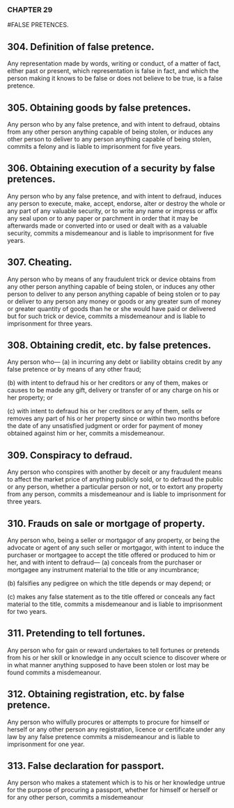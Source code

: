 ### CHAPTER 29

#FALSE PRETENCES.

## 304. Definition of false pretence.
Any representation made by words, writing or conduct, of a matter of fact,
either past or present, which representation is false in fact, and which the
person making it knows to be false or does not believe to be true, is a false
pretence.

## 305. Obtaining goods by false pretences.
Any person who by any false pretence, and with intent to defraud, obtains
from any other person anything capable of being stolen, or induces any other
person to deliver to any person anything capable of being stolen, commits a
felony and is liable to imprisonment for five years.

## 306. Obtaining execution of a security by false pretences.
Any person who by any false pretence, and with intent to defraud, induces
any person to execute, make, accept, endorse, alter or destroy the whole or
any part of any valuable security, or to write any name or impress or affix
any seal upon or to any paper or parchment in order that it may be afterwards
made or converted into or used or dealt with as a valuable security, commits
a misdemeanour and is liable to imprisonment for five years.

## 307. Cheating.
Any person who by means of any fraudulent trick or device obtains from any
other person anything capable of being stolen, or induces any other person
to deliver to any person anything capable of being stolen or to pay or deliver
to any person any money or goods or any greater sum of money or greater
quantity of goods than he or she would have paid or delivered but for such
trick or device, commits a misdemeanour and is liable to imprisonment for
three years.

## 308. Obtaining credit, etc. by false pretences.
Any person who—
(a) in incurring any debt or liability obtains credit by any false
pretence or by means of any other fraud; 

(b) with intent to defraud his or her creditors or any of them, makes
or causes to be made any gift, delivery or transfer of or any
charge on his or her property; or

(c) with intent to defraud his or her creditors or any of them, sells or
removes any part of his or her property since or within two
months before the date of any unsatisfied judgment or order for
payment of money obtained against him or her,
commits a misdemeanour.

## 309. Conspiracy to defraud.
Any person who conspires with another by deceit or any fraudulent means
to affect the market price of anything publicly sold, or to defraud the public
or any person, whether a particular person or not, or to extort any property
from any person, commits a misdemeanour and is liable to imprisonment for
three years.

## 310. Frauds on sale or mortgage of property.
Any person who, being a seller or mortgagor of any property, or being the
advocate or agent of any such seller or mortgagor, with intent to induce the
purchaser or mortgagee to accept the title offered or produced to him or her,
and with intent to defraud—
(a) conceals from the purchaser or mortgagee any instrument
material to the title or any incumbrance; 

(b) falsifies any pedigree on which the title depends or may depend;
or

(c) makes any false statement as to the title offered or conceals any
fact material to the title,
commits a misdemeanour and is liable to imprisonment for two years.

## 311. Pretending to tell fortunes.
Any person who for gain or reward undertakes to tell fortunes or pretends
from his or her skill or knowledge in any occult science to discover where or
in what manner anything supposed to have been stolen or lost may be found
commits a misdemeanour.

## 312. Obtaining registration, etc. by false pretence.
Any person who wilfully procures or attempts to procure for himself or
herself or any other person any registration, licence or certificate under any
law by any false pretence commits a misdemeanour and is liable to
imprisonment for one year.

## 313. False declaration for passport.
Any person who makes a statement which is to his or her knowledge untrue
for the purpose of procuring a passport, whether for himself or herself or for
any other person, commits a misdemeanour